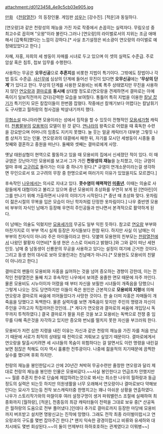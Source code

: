 attachment:/d0123458_4e9c5cb03e905.jpg

[[만화]] 《[[천랑열전]]》의 등장인물. 게임판 [[성우]]는 [강수진]. [적운]과 동일하다.

[연오랑]과 같은 천랑성의 재능을 가진 자로 작중에서 손꼽히는 실력자다. 무림오성 중 최고수로 꼽히며 "오왕"이라 불린다.그러나 [연오랑]의 라이벌로서의 지위는 조금 애매해서 [갑툭튀]했다는 느낌이 강하다.[* 사실 초기설정은 비소광이 연오랑의 라이벌로 예정돼있었다고 한다.]

자혜, 자홍, 자희의 세 쌍둥이 자매를 시녀로 두고 있으며 이 셋의 실력도 수준급. 주로 암살 혹은 침투, 첩보 임무를 수행한다.

사용하는 무공은 '''오무신공'''으로 '''추혼지'''를 비롯한 지법이 특기이다. 그밖에도 장법이나 각법 등도 수준급. [[사신무]]에 심상의 단계에 들어선 무진이 있다면 '''오무신공'''에는 ''''무상의 단계''''가 있다고 한다. 무상의 단계를 사용한 모용비는 비록 폭주 상태였지만 무진을 사용하지 않던 [[연오랑]]과 [[결마로]]를 '''동시에''' 상대할 정도로(연오랑을 견제하면서 결마로는 아예 죽이기 일보직전까지 갔다)강력한 모습을 보여줬다. 통틀어 특히 지법을 이용한 [[칼날 잡기]]가 특기인지 모든 칼잡이들이 한번쯤 잡혔다. 작중에선 칼깨기보다 어렵다는 칼날휘기도 구사했고 월하랑의 청사검을 박살내기까지 했다.

[[무협소설]] 마니아라면 모용이라는 성에서 짐작을 할 수 있듯이 전형적인 [[모용세가]]형 캐릭터. [[천룡팔부]]의 [[모용복]]이 모델이 된 것 같다. [[연나라]]의 왕족으로 어렸을 때 혹독한 수련을 강요받으며 어머니의 임종도 지키지 못했다. 늘 웃는 얼굴 캐릭터가 대부분 그렇듯 나름 상처가 있는 인물. 연오랑과의 대결에서 패한 뒤, 자기를 모시던 세쌍둥이 시종들 중 첫째와 결혼하고 중원을 떠난다. 둘째와 셋째는 결마로에게 사망.

옛날 태원삼협이 현역으로 활동하고 있을 때 모용비의 집에서 신세졌던 적이 있다. 이 때 규염은 갓난아기인 모용비를 보고서 그가 가진 '''천랑성의 재능'''을 눈치챘고, 이는 규염이 얼마 후에 [[고구려]]로 돌아가는 이유 중 하나가 된다.[* 규염이 연개소문이라는걸 생각하면 무인으로서 또 고구려의 무장 중 한명으로써 여러가지 이유가 있었을지도 모르겠다.]

후속작인 [[나우]]에서는 의사로 지내고 있다. '''콧수염이 매력적인 [[미중년]]'''. 이때는 의술로 사람들에게 대협이라고 불리고 있으며 중년 모용비의 초상화를 우연히 보게 된 [연아린]이 그를 만나기 위해 가출하면서 나우의 이야기가 시작된다.[* 중년 때 초상화 맞다. 옷차림이 젊은시절의 무복을 입은 모습이 아닌 학자처럼 단정한 옷차림이다.] 나우 중반엔 모용비 부부의 자식인 남매가 등장해 우연히 주인공들과 만나면서 본격적으로 활약하게 된다. 

이 남매는 의술도 익혔지만 [[모용세가]]의 무공도 일부 익힌 듯하다. 참고로 [[연오랑]] 부부와 마찬가지로 이 부부 역시 실제 등장은 자식들보다 한참 뒤다. 하지만 사실 이 남매는 이 부부의 친자식이 아니라 주은 아이들이라고 한다. 덧붙여 모용현의 친부모는 [[천랑열전]]에서 나왔던 팔황자 이연비[* 동생 현은 스스로 이씨라고 밝혔다.]와 그와 같이 떠난 세현인듯. 남매 중 남동생이 신룡문의 무공을 사용하고 있다는 설정이 여기에 근거한 것이다. 그리고 동생 현의 대사로 보아 모용린과는 친남매가 아니다.[* 모용현도 모용비의 친딸이 아니라고 한다.]
 
결마로의 팬들이 모용비와 자홍을 싫어하는 것을 넘어 증오하는 경향이 강한데, 이는 전작인 천랑열전은 둘째 치고 후속작인 나우에서 보여준 옹졸한 면모 때문에 자주 까인다. 물론 모용비도 시누이이자 어렸을 때 부터 자신을 보필한 시녀들이 개죽음을 당했으니 그렇게 나오는 것도 당연하지만 이들이 죽은 원인은 근본적으로 '''모용비의 지령'''에 의해 연오랑과 결마로의 싸움에 끼어들었다가 사망한 것이다. 한 술 더떠 자홍은 자매들이 개죽음을 당했다고 독백한다. 물론 실력차를 보면 개죽음이 맞지만 주인의 명령과 자신이 주인을 구하고자 직접끼어든것인데...[* 게다가 연오랑과 결마로의 싸움에 개입당시 독무까지 투척하였다.] 결국 결마로가 팔을 자른 것을 보고 모용비는 독백으로 전쟁 중 임무를 다해 죽은것을 자각하고 있지만 증오와 번뇌를 떨치지 못한 자신을 부끄러워 한다.

모용비가 저런 심한 지령을 내린 이유는 자신과 같은 천랑의 재능을 가진 자를 처음 만났기 때문에 서로가 최적의 상태일 때 전력으로 겨뤄보고 싶었기 때문이다. 결마로에게서 연오랑을 탈출시키려면 세 시녀들의 목숨이 위험하다는 걸 알면서도 이런 명령을 내린걸 보면 점잖은 척해도 이자 역시 훌륭한 전투광이다. 나중에 젊을적의 치기때문에 끔찍한 실수를 했다며 후회 하지만.

천랑의 재능을 봉인한답시고 산에 20년간 쳐박혀 무공수련만 줄창한 연오랑과 달리 제대로 천랑의 재능을 봉인한 인물은 모용비같다.~~사실 봉인한다고 언급조차 안했지만~~ 월륜 추혼지 한수로 단숨에 제압하려는것으로 봐서는 최소한 나우의 월하랑과 동급정도의 실력은 되는듯 하지만 의원생활을 너무 오래해서 연오랑이나 결마로보다 약해보인다는 묘사가 있는등 전작 보스캐릭터중 한명치고는 꽤나 아쉬운 상황을 연출하였다. 나우가 스토리작가와의 마찰이후 여러 설정구멍이 생겨 파워밸런스 조절에 실패하여 최종화까지 [월하랑], [적운], 천종등의 최강 캐릭터들이 전력을 그대로 보유 중[* 산공독은 월하랑의 도움으로 전부 풀어냈다.]인데다 추가로 결마로까지 등장한 마당에 모용비까지 버프받고 설치면 명왕신교는 진작에 망했다. 그래도 전작 최종 라이벌이랍시고 연오랑과의 구도를 몇번 잡아주긴 한다.[* 왠지 익숙한 광경이랍시고 비류와 유세하와 대치시에도 몇번 회상된다.~~이 둘이 언제부터 하하호호하는 관계였다고 이뭐병~~]
